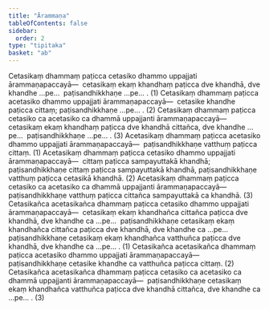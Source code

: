 ```yaml
---
title: "Ārammaṇa"
tableOfContents: false
sidebar:
  order: 2
type: "tipitaka"
basket: "ab"
---
```



<DynamicBreadcrumb />

<Division number="95">

<Paragraph number="2551">
Cetasikaṃ dhammaṃ paṭicca cetasiko dhammo uppajjati ārammaṇapaccayā—  cetasikaṃ ekaṃ khandhaṃ paṭicca dve khandhā, dve khandhe …pe…  paṭisandhikkhaṇe …pe… . (1)
</Paragraph>

<Paragraph number="2552">
Cetasikaṃ dhammaṃ paṭicca acetasiko dhammo uppajjati ārammaṇapaccayā—  cetasike khandhe paṭicca cittaṃ; paṭisandhikkhaṇe …pe… . (2)
</Paragraph>

<Paragraph number="2553">
Cetasikaṃ dhammaṃ paṭicca cetasiko ca acetasiko ca dhammā uppajjanti ārammaṇapaccayā—  cetasikaṃ ekaṃ khandhaṃ paṭicca dve khandhā cittañca, dve khandhe …pe…  paṭisandhikkhaṇe …pe… . (3)
</Paragraph>

</Division>
<Division number="96">

<Paragraph number="2554">
Acetasikaṃ dhammaṃ paṭicca acetasiko dhammo uppajjati ārammaṇapaccayā—  paṭisandhikkhaṇe vatthuṃ paṭicca cittaṃ. (1)
</Paragraph>

<Paragraph number="2555">
Acetasikaṃ dhammaṃ paṭicca cetasiko dhammo uppajjati ārammaṇapaccayā—  cittaṃ paṭicca sampayuttakā khandhā; paṭisandhikkhaṇe cittaṃ paṭicca sampayuttakā khandhā, paṭisandhikkhaṇe vatthuṃ paṭicca cetasikā khandhā. (2)
</Paragraph>

<Paragraph number="2556">
Acetasikaṃ dhammaṃ paṭicca cetasiko ca acetasiko ca dhammā uppajjanti ārammaṇapaccayā—  paṭisandhikkhaṇe vatthuṃ paṭicca cittañca sampayuttakā ca khandhā. (3)
</Paragraph>

<Paragraph number="2557">
Cetasikañca acetasikañca dhammaṃ paṭicca cetasiko dhammo uppajjati ārammaṇapaccayā—  cetasikaṃ ekaṃ khandhañca cittañca paṭicca dve khandhā, dve khandhe ca …pe…  paṭisandhikkhaṇe cetasikaṃ ekaṃ khandhañca cittañca paṭicca dve khandhā, dve khandhe ca …pe…  paṭisandhikkhaṇe cetasikaṃ ekaṃ khandhañca vatthuñca paṭicca dve khandhā, dve khandhe ca …pe… . (1)
</Paragraph>

<Paragraph number="2558">
Cetasikañca acetasikañca dhammaṃ paṭicca acetasiko dhammo uppajjati ārammaṇapaccayā—  paṭisandhikkhaṇe cetasike khandhe ca vatthuñca paṭicca cittaṃ. (2)
</Paragraph>

<Paragraph number="2559">
Cetasikañca acetasikañca dhammaṃ paṭicca cetasiko ca acetasiko ca dhammā uppajjanti ārammaṇapaccayā—  paṭisandhikkhaṇe cetasikaṃ ekaṃ khandhañca vatthuñca paṭicca dve khandhā cittañca, dve khandhe ca …pe… . (3)
</Paragraph>
</Division>